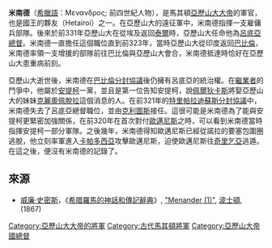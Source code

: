 '''米南德'''（[[希臘語|希臘語]]：Mενανδρoς; 前四世紀人物），是馬其頓[[亞歷山大大帝|亞歷山大大帝]]的軍官，也是國王的夥友（Hetairoi）之一。在亞歷山大的遠征軍中，米南德指揮一支雇傭兵部隊。後來於前331年亞歷山大在從埃及返回[[泰爾|泰爾]]時，亞歷山大任命他為[[呂底亞|呂底亞]][[總督_(古波斯)|總督]]。米南德一直擔任這個職位直到前323年，當時亞歷山大從印度返回[[巴比倫|巴比倫]]，米南德率領一支增援的部隊前往巴比倫與亞歷山大會合，米南德抵達時恰好在亞歷山大患重病前刻{{r|arr_3.6_7.23}}。

亞歷山大逝世後，米南德在[[巴比倫分封協議|巴比倫分封協議]]後仍擁有呂底亞的統治權{{r|phot_82_92_just_13.4_curt_10.10_diod_18.3}}。在[[繼業者|繼業者]]的鬥爭中，他屬於[[安提柯一世|安提柯]]一黨，並且是第一位告知安提柯，說[[佩爾狄卡斯|佩爾狄卡斯]]將娶亞歷山大的妹妹[[馬其頓的克麗奧佩脫拉|克麗奧佩脫拉]]這個消息的人{{r|phot_92}}。在前321年的[[特里帕拉迪蘇斯分封協議|特里帕拉迪蘇斯分封協議]]中，米南德失去了呂底亞總督職位，並由[[克利圖斯_(白髮)|克利圖斯]]接任。這很可能是米南德為了能與安提柯更緊密加強關係，在前320年在首次對付[[歐邁尼斯|歐邁尼斯]]之時，可以看到米南德當時指揮安提柯一部分軍隊。之後幾年，米南德得知歐邁尼斯已經從諾拉的要塞包圍圈逃脫，他立刻率軍進入[[卡帕多西亞|卡帕多西亞]]攻擊歐邁尼斯，迫使歐邁尼斯往[[奇里乞亞|奇里乞亞]]逃遁{{r|plut_9_diod_18.59}}。在這之後，便沒有米南德的記錄了。

==來源==
{{reflist|refs=
<ref name=arr_3.6_7.23> [[阿里安|阿里安]], ''[[亞歷山大遠征記|亞歷山大遠征記]]'', [http://websfor.org/alexander/arrian/book3a.asp iii. 6], [http://websfor.org/alexander/arrian/book7b.asp vii. 23] </ref>
<ref name=phot_82_92_just_13.4_curt_10.10_diod_18.3> [[君士坦丁堡的弗提一世|弗提]], ''Bibliotheca'', [http://www.tertullian.org/fathers/photius_03bibliotheca.htm cod. 82], [http://www.tertullian.org/fathers/photius_03bibliotheca.htm cod. 92]; [[查士丁_(歷史學家)|查士丁]], ''Epitome of Pompeius Trogus'', [http://www.forumromanum.org/literature/justin/english/trans13.html#4 xiii. 4]; [[昆圖斯·庫爾蒂烏斯·魯夫斯|昆圖斯·庫爾蒂烏斯·魯夫斯]], ''Historiae Alexandri Magni'', [http://remacle.org/bloodwolf/historiens/quintecurce/dix.htm x. 10]; [[西西里的狄奧多羅斯|西西里的狄奧多羅斯]], ''Bibliotheca'', xviii. 3</ref>
<ref name=phot_92> 弗提, [http://www.tertullian.org/fathers/photius_03bibliotheca.htm cod. 92]</ref>
<ref name=plut_9_diod_18.59> [[普魯塔克|普魯塔克]], ''希臘羅馬名人傳'', "Eumenes", [http://www.attalus.org/old/eumenes.html#9 9]; 西西里的狄奧多羅斯, xviii. 59</ref>
}}
*[[威廉·史密斯_(辭典編纂者)|威廉·史密斯]]，《[[希腊羅馬的神話和傳記辭典|希腊羅馬的神話和傳記辭典]]》,   [https://web.archive.org/web/20060101091014/http://www.ancientlibrary.com/smith-bio/2138.html "Menander (1)"], [[波士頓|波士頓]], (1867)

[[Category:亞歷山大大帝的將軍|Category:亞歷山大大帝的將軍]]
[[Category:古代馬其頓將軍|Category:古代馬其頓將軍]]
[[Category:亞歷山大帝國總督|Category:亞歷山大帝國總督]]